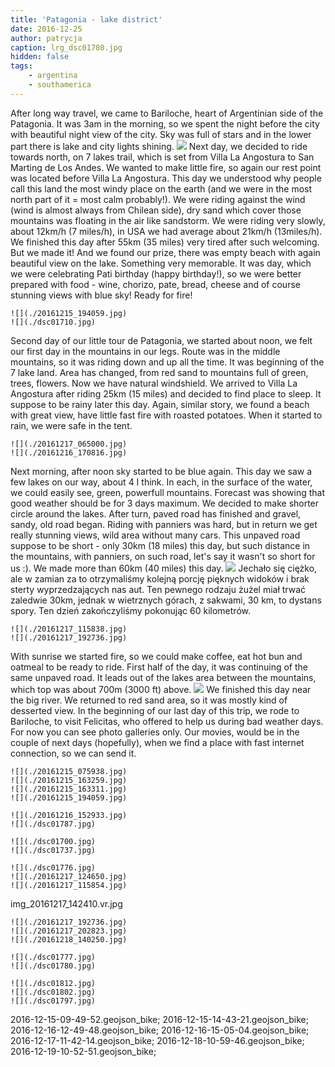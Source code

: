 ```yaml
---
title: 'Patagonia - lake district'
date: 2016-12-25
author: patrycja
caption: lrg_dsc01780.jpg
hidden: false
tags: 
    - argentina
    - southamerica
---
```



After long way travel, we came to Bariloche, heart of Argentinian side of the Patagonia. It was 3am in the morning, so we spent the night before the city with beautiful night view of the city. Sky was full of stars and in the lower part there is lake and city lights shining.
![](./20161215_075244.jpg)
Next day, we decided to ride towards north, on 7 lakes trail, which is set from Villa La Angostura to San Marting de Los Andes. We wanted to make little fire, so again our rest point was located before Villa La Angostura. This day we understood why people call this land the most windy place on the earth (and we were in the most north part of it = most calm probably!). We were riding against the wind (wind is almost always from Chilean side), dry sand which cover those mountains was floating in the air like sandstorm. We were riding very slowly, about 12km/h (7 miles/h), in USA we had average about 21km/h (13miles/h). We finished this day after 55km (35 miles) very tired after such welcoming. But we made it! And we found our prize, there was empty beach with again beautiful view on the lake. Something very memorable. It was day, which we were celebrating Pati birthday (happy birthday!), so we were better prepared with food - wine, chorizo, pate, bread, cheese and of course stunning views with blue sky! Ready for fire!
```grid|2
![](./20161215_194059.jpg)
![](./dsc01710.jpg)
```

Second day of our little tour de Patagonia, we started about noon, we felt our first day in the mountains in our legs. Route was in the middle mountains, so it was riding down and up all the time. It was beginning of the 7 lake land. Area has changed, from red sand to mountains full of green, trees, flowers. Now we have natural windshield. We arrived to Villa La Angostura after riding 25km (15 miles) and decided to find place to sleep. It suppose to be rainy later this day. Again, similar story, we found a beach with great view, have little fast fire with roasted potatoes. When it started to rain, we were safe in the tent.

```grid|2
![](./20161217_065000.jpg)
![](./20161216_170816.jpg)
```

Next morning, after noon sky started to be blue again. This day we saw a few lakes on our way, about 4 I think. In each, in the surface of the water, we could easily see, green, powerfull mountains. Forecast was showing that good weather should be for 3 days maximum. We decided to make shorter circle around the lakes. After turn, paved road has finished and gravel, sandy, old road began. Riding with panniers was hard, but in return we get really stunning views, wild area without many cars. This unpaved road suppose to be short - only 30km (18 miles) this day, but such distance in the mountains, with panniers, on such road, let's say it wasn't so short for us :). We made more than 60km (40 miles) this day.
![](./20161217_124650.jpg)
Jechało się ciężko, ale w zamian za to otrzymaliśmy kolejną porcję pięknych widoków i brak sterty wyprzedzających nas aut. Ten pewnego rodzaju żużel miał trwać zaledwie 30km, jednak w wietrznych górach, z sakwami, 30 km, to dystans spory. Ten dzień zakończyliśmy pokonując 60 kilometrów.
```grid|2
![](./20161217_115838.jpg)
![](./20161217_192736.jpg)
```
With sunrise we started fire, so we could make coffee, eat hot bun and oatmeal to be ready to ride. First half of the day, it was continuing of the same unpaved road. It leads out of the lakes area between the mountains, which top was about 700m (3000 ft) above.
![](./dsc01802.jpg)
We finished this day near the big river. We returned to red sand area, so it was mostly kind of desserted view. In the beginning of our last day of this trip, we rode to Bariloche, to visit Felicitas, who offered to help us during bad weather days. For now you can see photo galleries only.
Our movies, would be in the couple of next days (hopefully), when we find a place with fast internet connection, so we can  send it.

```grid|4
![](./20161215_075938.jpg)
![](./20161215_163259.jpg)
![](./20161215_163311.jpg)
![](./20161215_194059.jpg)
```
```grid|2
![](./20161216_152933.jpg)
![](./dsc01787.jpg)
```
```grid|2
![](./dsc01700.jpg)
![](./dsc01737.jpg)
```
```grid|3
![](./dsc01776.jpg)
![](./20161217_124650.jpg)
![](./20161217_115854.jpg)
```
<sphere>img_20161217_142410.vr.jpg</sphere>

```grid|3
![](./20161217_192736.jpg)
![](./20161217_202823.jpg)
![](./20161218_140250.jpg)
```
```grid|2
![](./dsc01777.jpg)
![](./dsc01780.jpg)
```
```grid|3
![](./dsc01812.jpg)
![](./dsc01802.jpg)
![](./dsc01797.jpg)
```

<gpx>
2016-12-15-09-49-52.geojson_bike;
2016-12-15-14-43-21.geojson_bike;
2016-12-16-12-49-48.geojson_bike;
2016-12-16-15-05-04.geojson_bike;
2016-12-17-11-42-14.geojson_bike;
2016-12-18-10-59-46.geojson_bike;
2016-12-19-10-52-51.geojson_bike;
</gpx>
